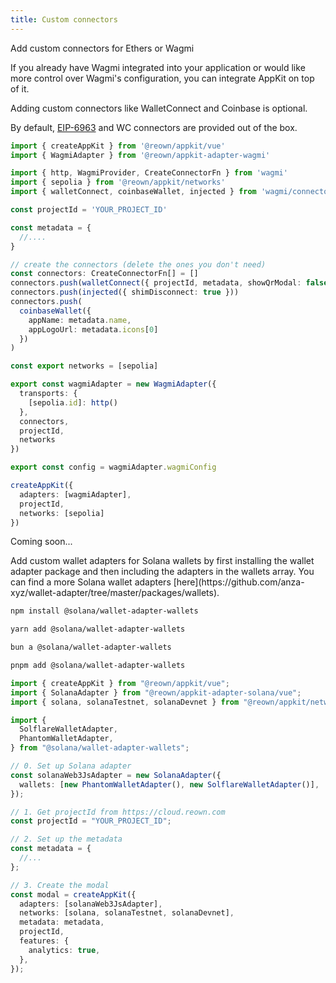 ```yaml
---
title: Custom connectors
---
```


Add custom connectors for Ethers or Wagmi

<Tabs>
<Tab title="Wagmi">

If you already have Wagmi integrated into your application or would like more control over Wagmi's configuration, you can integrate AppKit on top of it.

Adding custom connectors like WalletConnect and Coinbase is optional.

By default, [EIP-6963](https://eips.ethereum.org/EIPS/eip-6963) and WC connectors are provided out of the box.

```ts
import { createAppKit } from '@reown/appkit/vue'
import { WagmiAdapter } from '@reown/appkit-adapter-wagmi'

import { http, WagmiProvider, CreateConnectorFn } from 'wagmi'
import { sepolia } from '@reown/appkit/networks'
import { walletConnect, coinbaseWallet, injected } from 'wagmi/connectors'

const projectId = 'YOUR_PROJECT_ID'

const metadata = {
  //....
}

// create the connectors (delete the ones you don't need)
const connectors: CreateConnectorFn[] = []
connectors.push(walletConnect({ projectId, metadata, showQrModal: false })) // showQrModal must be false
connectors.push(injected({ shimDisconnect: true }))
connectors.push(
  coinbaseWallet({
    appName: metadata.name,
    appLogoUrl: metadata.icons[0]
  })
)

const export networks = [sepolia]

export const wagmiAdapter = new WagmiAdapter({
  transports: {
    [sepolia.id]: http()
  },
  connectors,
  projectId,
  networks
})

export const config = wagmiAdapter.wagmiConfig

createAppKit({
  adapters: [wagmiAdapter],
  projectId,
  networks: [sepolia]
})
```

</Tab>
<Tab title="Ethers">

Coming soon...

</Tab>
<Tab title="Solana">
Add custom wallet adapters for Solana wallets by first installing the wallet adapter package and then including the adapters in the wallets array. You can find a more Solana wallet adapters [here](https://github.com/anza-xyz/wallet-adapter/tree/master/packages/wallets).

<CodeGroup>

```bash npm
npm install @solana/wallet-adapter-wallets
```

```bash Yarn
yarn add @solana/wallet-adapter-wallets
```

```bash Bun
bun a @solana/wallet-adapter-wallets
```

```bash pnpm
pnpm add @solana/wallet-adapter-wallets
```
</CodeGroup>

```ts
import { createAppKit } from "@reown/appkit/vue";
import { SolanaAdapter } from "@reown/appkit-adapter-solana/vue";
import { solana, solanaTestnet, solanaDevnet } from "@reown/appkit/networks";

import {
  SolflareWalletAdapter,
  PhantomWalletAdapter,
} from "@solana/wallet-adapter-wallets";

// 0. Set up Solana adapter
const solanaWeb3JsAdapter = new SolanaAdapter({
  wallets: [new PhantomWalletAdapter(), new SolflareWalletAdapter()],
});

// 1. Get projectId from https://cloud.reown.com
const projectId = "YOUR_PROJECT_ID";

// 2. Set up the metadata
const metadata = {
  //...
};

// 3. Create the modal
const modal = createAppKit({
  adapters: [solanaWeb3JsAdapter],
  networks: [solana, solanaTestnet, solanaDevnet],
  metadata: metadata,
  projectId,
  features: {
    analytics: true,
  },
});
```

</Tab>
</Tabs>
